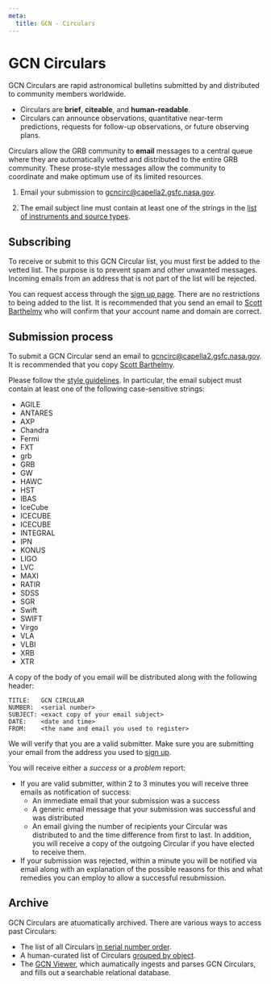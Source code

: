 ```yaml
---
meta:
  title: GCN - Circulars
---
```



# GCN Circulars

GCN Circulars are rapid astronomical bulletins submitted by and distributed to community members worldwide.

- Circulars are **brief**, **citeable**, and **human-readable**.
- Circulars can announce observations, quantitative near-term predictions, requests for follow-up observations, or future observing plans.

Circulars allow the GRB community to **email** messages to a central queue where they are automatically vetted and distributed to the entire GRB community. These prose-style messages allow the community to coordinate and make optimum use of its limited resources.

<SummaryBox heading="Summary">

1. Email your submission to gcncirc@capella2.gsfc.nasa.gov.

2. The email subject line must contain at least one of the strings in the [list of
   instruments and source types](#subject-word-list).

</SummaryBox>

## Subscribing

To receive or submit to this GCN Circular list, you must first be added to the vetted list. The purpose is to prevent spam and other unwanted messages. Incoming emails from an address that is not part of the list will be rejected.

You can request access through the [sign up page](https://gcn.gsfc.nasa.gov/gcn_circ_signup.html). There are no restrictions to being added to the list. It is recommended that you send an email to [Scott Barthelmy](mailto:scott.d.barthelmy@nasa.gov) who will confirm that your account name and domain are correct.

## Submission process

To submit a GCN Circular send an email to gcncirc@capella2.gsfc.nasa.gov. It is recommended that you copy [Scott Barthelmy](mailto:scott.d.barthelmy@nasa.gov).

Please follow the [style guidelines](/docs/styleguide). In particular, the email subject must contain at least one of the following case-sensitive strings:

<a name="subject-word-list" />
<ul className="grid-row usa-list usa-list--unstyled">
  <li className="grid-col-2">AGILE</li>
  <li className="grid-col-2">ANTARES</li>
  <li className="grid-col-2">AXP</li>
  <li className="grid-col-2">Chandra</li>
  <li className="grid-col-2">Fermi</li>
  <li className="grid-col-2">FXT</li>
  <li className="grid-col-2">grb</li>
  <li className="grid-col-2">GRB</li>
  <li className="grid-col-2">GW</li>
  <li className="grid-col-2">HAWC</li>
  <li className="grid-col-2">HST</li>
  <li className="grid-col-2">IBAS</li>
  <li className="grid-col-2">IceCube</li>
  <li className="grid-col-2">ICECUBE</li>
  <li className="grid-col-2">ICECUBE</li>
  <li className="grid-col-2">INTEGRAL</li>
  <li className="grid-col-2">IPN</li>
  <li className="grid-col-2">KONUS</li>
  <li className="grid-col-2">LIGO</li>
  <li className="grid-col-2">LVC</li>
  <li className="grid-col-2">MAXI</li>
  <li className="grid-col-2">RATIR</li>
  <li className="grid-col-2">SDSS</li>
  <li className="grid-col-2">SGR</li>
  <li className="grid-col-2">Swift</li>
  <li className="grid-col-2">SWIFT</li>
  <li className="grid-col-2">Virgo</li>
  <li className="grid-col-2">VLA</li>
  <li className="grid-col-2">VLBI</li>
  <li className="grid-col-2">XRB</li>
  <li className="grid-col-2">XTR</li>
</ul>

A copy of the body of you email will be distributed along with the following header:

```text
TITLE:   GCN CIRCULAR
NUMBER:  <serial number>
SUBJECT: <exact copy of your email subject>
DATE:    <date and time>
FROM:    <the name and email you used to register>
```

We will verify that you are a valid submitter. Make sure you are submitting your email from the address you used to [sign up](#subscribing).

You will receive either a _success_ or a _problem_ report:

- If you are valid submitter, within 2 to 3 minutes you will receive three emails as notification of success:
  - An immediate email that your submission was a success
  - A generic email message that your submission was successful and was distributed
  - An email giving the number of recipients your Circular was distributed to and the time difference from first to last.
    In addition, you will receive a copy of the outgoing Circular if you have elected to receive them.
- If your submission was rejected, within a minute you will be notified via email along with an explanation of the possible reasons
  for this and what remedies you can employ to allow a successful resubmission.

## Archive

GCN Circulars are atuomatically archived. There are various ways to access past Circulars:

- The list of all Circulars [in serial number order](https://gcn.gsfc.nasa.gov/gcn3_archive.html).
- A human-curated list of Circulars [grouped by object](https://gcn.gsfc.nasa.gov/selected.html).
- The [GCN Viewer](https://heasarc.gsfc.nasa.gov/tachgcn), which aumatically ingests and parses GCN Circulars, and fills out a searchable relational database.
